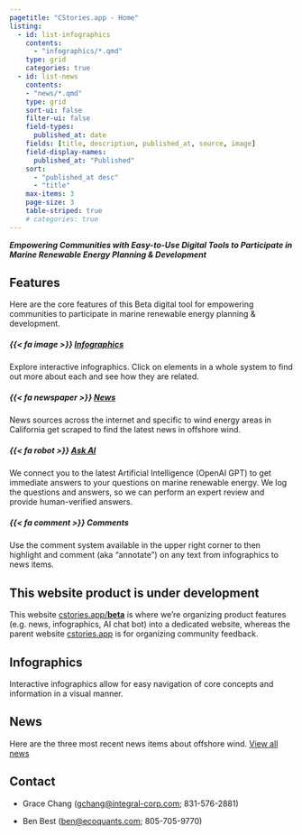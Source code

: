 ```yaml
---
pagetitle: "CStories.app - Home"
listing:
  - id: list-infographics
    contents:
      - "infographics/*.qmd"
    type: grid
    categories: true
  - id: list-news
    contents:
    - "news/*.qmd"
    type: grid
    sort-ui: false
    filter-ui: false
    field-types:
      published_at: date
    fields: [title, description, published_at, source, image]
    field-display-names:
      published_at: "Published"
    sort: 
      - "published_at desc"
      - "title"
    max-items: 3
    page-size: 3
    table-striped: true
    # categories: true
---
```


***Empowering Communities with Easy-to-Use Digital Tools to Participate in Marine Renewable Energy Planning & Development***

## Features

Here are the core features of this Beta digital tool for empowering communities to participate in marine renewable energy planning & development.

::: {.grid}

##### {{< fa image >}} [Infographics](infographics.qmd) {.g-col-12 .g-col-med-6 .g-col-lg-3}
Explore interactive infographics. Click on elements in a whole system to find out more about each and see how they are related.

##### {{< fa newspaper >}} [News](news.qmd) {.g-col-12 .g-col-med-6 .g-col-lg-3}
News sources across the internet and specific to wind energy areas in California get scraped to find the latest news in offshore wind.

##### {{< fa robot >}} [Ask AI](bot/index.qmd) {.g-col-12 .g-col-med-6 .g-col-lg-3}
We connect you to the latest Artificial Intelligence (OpenAI GPT) to get immediate answers to your questions on marine renewable energy. We log the questions and answers, so we can perform an expert review and provide human-verified answers.

##### {{< fa comment >}} Comments {.g-col-12 .g-col-med-6 .g-col-lg-3}
Use the comment system available in the upper right corner to then highlight and comment (aka "annotate") on any text from infographics to news items.

:::

::: {.callout-caution}

## This website product is under development

This website [cstories.app/**beta**](https://cstories.app/beta) is where we're organizing product features (e.g. news, infographics, AI chat bot) into a dedicated website, whereas the parent website
[cstories.app](https://cstories.app){target="_blank"} is for organizing community feedback.
:::


## Infographics

Interactive infographics allow for easy navigation of core concepts and information in a visual manner.

::: {#list-infographics}
:::

## News

Here are the three most recent news items about offshore wind. [View all news](news.qmd)

::: {#list-news}
:::

## Contact

-   Grace Chang ([gchang\@integral-corp.com](gchang@integral-corp.com); 831-576-2881)

-   Ben Best ([ben\@ecoquants.com](mailto:ben@ecoquants.com); 805-705-9770)


<script type="text/javascript">
document.getElementById("list-news-pagination").style.visibility = "hidden";
</script>
